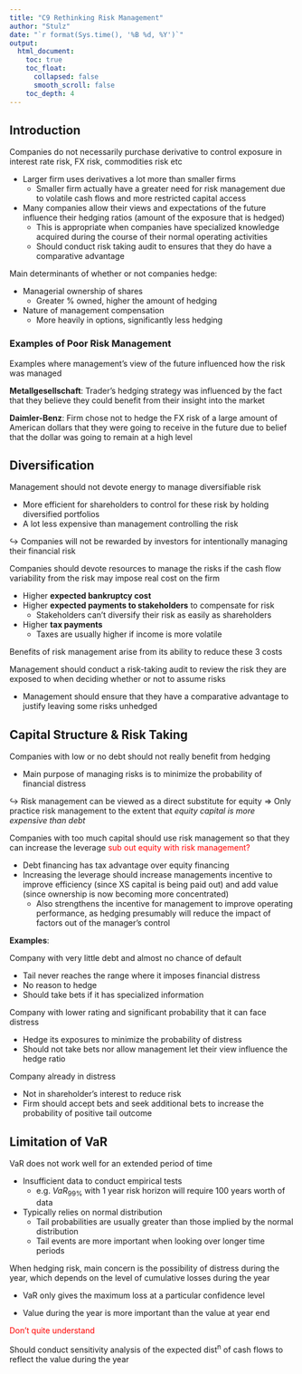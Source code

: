 ```yaml
---
title: "C9 Rethinking Risk Management"
author: "Stulz"
date: "`r format(Sys.time(), '%B %d, %Y')`"
output: 
  html_document:
    toc: true
    toc_float:
      collapsed: false
      smooth_scroll: false
    toc_depth: 4
---
```


## Introduction

Companies do not necessarily purchase derivative to control exposure in interest rate risk, FX risk, commodities risk etc

* Larger firm uses derivatives a lot more than smaller firms
    * Smaller firm actually have a greater need for risk management due to volatile cash flows and more restricted capital access
* Many companies allow their views and expectations of the future influence their hedging ratios (amount of the exposure that is hedged)
    * This is appropriate when companies have specialized knowledge acquired during the course of their normal operating activities
    * Should conduct risk taking audit to ensures that they do have a comparative advantage

Main determinants of whether or not companies hedge:

* Managerial ownership of shares
    * Greater % owned, higher the amount of hedging
* Nature of management compensation
    * More heavily in options, significantly less hedging
    
### Examples of Poor Risk Management

Examples where management's view of the future influenced how the risk was managed

**Metallgesellschaft**: Trader's hedging strategy was influenced by the fact that they believe they could benefit from their insight into the market

**Daimler-Benz**: Firm chose not to hedge the FX risk of a large amount of American dollars that they were going to receive in the future due to belief that the dollar was going to remain at a high level

## Diversification

Management should not devote energy to manage diversifiable risk

* More efficient for shareholders to control for these risk by holding diversified portfolios
* A lot less expensive than management controlling the risk

$\hookrightarrow$ Companies will not be rewarded by investors for intentionally managing their financial risk

Companies should devote resources to manage the risks if the cash flow variability from the risk may impose real cost on the firm

* Higher **expected bankruptcy cost**
* Higher **expected payments to stakeholders** to compensate for risk
    * Stakeholders can't diversify their risk as easily as shareholders
* Higher **tax payments**
    * Taxes are usually higher if income is more volatile
    
Benefits of risk management arise from its ability to reduce these 3 costs

Management should conduct a risk-taking audit to review the risk they are exposed to when deciding whether or not to assume risks

* Management should ensure that they have a comparative advantage to justify leaving some risks unhedged

## Capital Structure & Risk Taking

Companies with low or no debt should not really benefit from hedging

* Main purpose of managing risks is to minimize the probability of financial distress

$\hookrightarrow$ Risk management can be viewed as a direct substitute for equity $\Rightarrow$ Only practice risk management to the extent that *equity capital is more expensive than debt*

Companies with too much capital should use risk management so that they can increase the leverage <span style="color:red">sub out equity with risk management?</span>

* Debt financing has tax advantage over equity financing
* Increasing the leverage should increase managements incentive to improve efficiency (since XS capital is being paid out) and add value (since ownership is now becoming more concentrated)
    * Also strengthens the incentive for management to improve operating performance, as hedging presumably will reduce the impact of factors out of the manager's control
    
**Examples**:

Company with very little debt and almost no chance of default

* Tail never reaches the range where it imposes financial distress
* No reason to hedge
* Should take bets if it has specialized information

Company with lower rating and significant probability that it can face distress

* Hedge its exposures to minimize the probability of distress
* Should not take bets nor allow management let their view influence the hedge ratio

Company already in distress

* Not in shareholder's interest to reduce risk
* Firm should accept bets and seek additional bets to increase the probability of positive tail outcome

## Limitation of VaR

VaR does not work well for an extended period of time

* Insufficient data to conduct empirical tests
    * e.g. $VaR_{99\%}$ with 1 year risk horizon will require 100 years worth of data
* Typically relies on normal distribution
    * Tail probabilities are usually greater than those implied by the normal distribution
    * Tail events are more important when looking over longer time periods
    
When hedging risk, main concern is the possibility of distress during the year, which depends on the level of cumulative losses during the year

* VaR only gives the maximum loss at a particular confidence level

* Value during the year is more important than the value at year end

<span style="color:red">Don't quite understand</span>

Should conduct sensitivity analysis of the expected dist^n^ of cash flows to reflect the value during the year